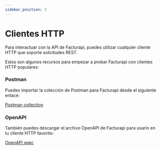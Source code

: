 ```yaml
---
sidebar_position: 3
---
```


# Clientes HTTP

Para interactuar con la API de Facturapi, puedes utilizar cualquier cliente HTTP que soporte solicitudes REST.

Estos son algunos recursos para empezar a probar Facturapi con clientes HTTP populares:

### Postman

Puedes importar la colección de Postman para Facturapi desde el siguiente enlace:

[Postman collection](https://www.postman.com/satellite-technologist-58292776/facturapi/collection/dszb8xi/facturapi)

### OpenAPI

También puedes descargar el archivo OpenAPI de Facturapi para usarlo en tu cliente HTTP favorito:

[OpenAPI spec](https://docs.facturapi.io/redocusaurus/api-es.yaml)
